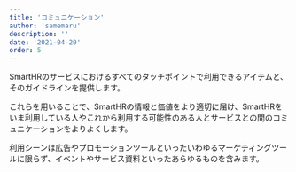 ```yaml
---
title: 'コミュニケーション'
author: 'samemaru'
description: ''
date: '2021-04-20'
order: 5
---
```


SmartHRのサービスにおけるすべてのタッチポイントで利用できるアイテムと、そのガイドラインを提供します。

これらを用いることで、SmartHRの情報と価値をより適切に届け、SmartHRをいま利用している人やこれから利用する可能性のある人とサービスとの間のコミュニケーションをよりよくします。

利用シーンは広告やプロモーションツールといったいわゆるマーケティングツールに限らず、イベントやサービス資料といったあらゆるものを含みます。
